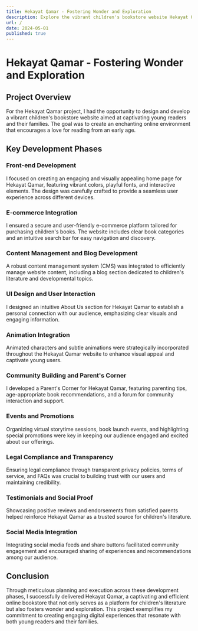 ```yaml
---
title: Hekayat Qamar - Fostering Wonder and Exploration
description: Explore the vibrant children's bookstore website Hekayat Qamar designed to engage young readers with animated characters, interactive features, and a seamless shopping experience.
url: /
date: 2024-05-01
published: true
---
```


# Hekayat Qamar - Fostering Wonder and Exploration

## Project Overview

For the Hekayat Qamar project, I had the opportunity to design and develop a vibrant children's bookstore website aimed at captivating young readers and their families. The goal was to create an enchanting online environment that encourages a love for reading from an early age.

## Key Development Phases

### Front-end Development
I focused on creating an engaging and visually appealing home page for Hekayat Qamar, featuring vibrant colors, playful fonts, and interactive elements. The design was carefully crafted to provide a seamless user experience across different devices.

### E-commerce Integration
I ensured a secure and user-friendly e-commerce platform tailored for purchasing children's books. The website includes clear book categories and an intuitive search bar for easy navigation and discovery.

### Content Management and Blog Development
A robust content management system (CMS) was integrated to efficiently manage website content, including a blog section dedicated to children's literature and developmental topics.

### UI Design and User Interaction
I designed an intuitive About Us section for Hekayat Qamar to establish a personal connection with our audience, emphasizing clear visuals and engaging information.

### Animation Integration
Animated characters and subtle animations were strategically incorporated throughout the Hekayat Qamar website to enhance visual appeal and captivate young users.

### Community Building and Parent's Corner
I developed a Parent's Corner for Hekayat Qamar, featuring parenting tips, age-appropriate book recommendations, and a forum for community interaction and support.

### Events and Promotions
Organizing virtual storytime sessions, book launch events, and highlighting special promotions were key in keeping our audience engaged and excited about our offerings.

### Legal Compliance and Transparency
Ensuring legal compliance through transparent privacy policies, terms of service, and FAQs was crucial to building trust with our users and maintaining credibility.

### Testimonials and Social Proof
Showcasing positive reviews and endorsements from satisfied parents helped reinforce Hekayat Qamar as a trusted source for children's literature.

### Social Media Integration
Integrating social media feeds and share buttons facilitated community engagement and encouraged sharing of experiences and recommendations among our audience.

## Conclusion
Through meticulous planning and execution across these development phases, I successfully delivered Hekayat Qamar, a captivating and efficient online bookstore that not only serves as a platform for children's literature but also fosters wonder and exploration. This project exemplifies my commitment to creating engaging digital experiences that resonate with both young readers and their families.

